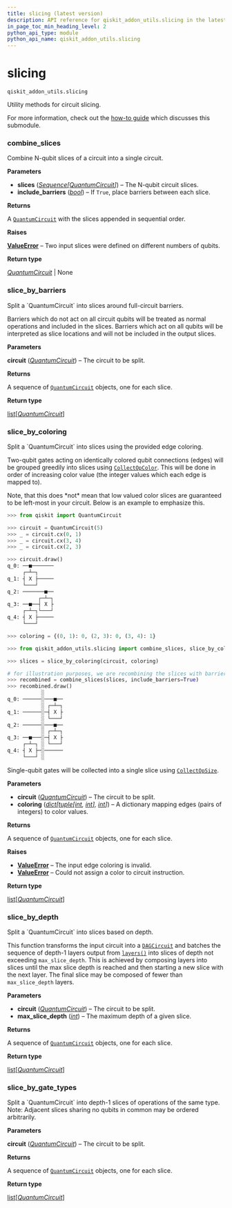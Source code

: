 ```yaml
---
title: slicing (latest version)
description: API reference for qiskit_addon_utils.slicing in the latest version of qiskit-addon-utils
in_page_toc_min_heading_level: 2
python_api_type: module
python_api_name: qiskit_addon_utils.slicing
---
```


<span id="module-qiskit_addon_utils.slicing" />

<span id="slicing-qiskit-addon-utils-slicing" />

# slicing

`qiskit_addon_utils.slicing`

Utility methods for circuit slicing.

For more information, check out the [how-to guide](https://qiskit.github.io/qiskit-addon-utils/how_tos/create_circuit_slices.html) which discusses this submodule.

### combine\_slices

<Function id="qiskit_addon_utils.slicing.combine_slices" github="https://github.com/Qiskit/qiskit-addon-utils/tree/main/qiskit_addon_utils/slicing/combine_slices.py#L22-L54" signature="combine_slices(slices, include_barriers=False)">
  Combine N-qubit slices of a circuit into a single circuit.

  **Parameters**

  *   **slices** ([*Sequence*](https://docs.python.org/3/library/collections.abc.html#collections.abc.Sequence "(in Python v3.13)")*\[*[*QuantumCircuit*](/api/qiskit/qiskit.circuit.QuantumCircuit "(in Qiskit v1.2)")*]*) – The N-qubit circuit slices.
  *   **include\_barriers** ([*bool*](https://docs.python.org/3/library/functions.html#bool "(in Python v3.13)")) – If `True`, place barriers between each slice.

  **Returns**

  A [`QuantumCircuit`](/api/qiskit/qiskit.circuit.QuantumCircuit "(in Qiskit v1.2)") with the slices appended in sequential order.

  **Raises**

  [**ValueError**](https://docs.python.org/3/library/exceptions.html#ValueError "(in Python v3.13)") – Two input slices were defined on different numbers of qubits.

  **Return type**

  [*QuantumCircuit*](/api/qiskit/qiskit.circuit.QuantumCircuit "(in Qiskit v1.2)") | None
</Function>

### slice\_by\_barriers

<Function id="qiskit_addon_utils.slicing.slice_by_barriers" github="https://github.com/Qiskit/qiskit-addon-utils/tree/main/qiskit_addon_utils/slicing/slice_by_barriers.py#L21-L52" signature="slice_by_barriers(circuit)">
  Split a `QuantumCircuit` into slices around full-circuit barriers.

  Barriers which do not act on all circuit qubits will be treated as normal operations and included in the slices. Barriers which act on all qubits will be interpreted as slice locations and will not be included in the output slices.

  **Parameters**

  **circuit** ([*QuantumCircuit*](/api/qiskit/qiskit.circuit.QuantumCircuit "(in Qiskit v1.2)")) – The circuit to be split.

  **Returns**

  A sequence of [`QuantumCircuit`](/api/qiskit/qiskit.circuit.QuantumCircuit "(in Qiskit v1.2)") objects, one for each slice.

  **Return type**

  [list](https://docs.python.org/3/library/stdtypes.html#list "(in Python v3.13)")\[[*QuantumCircuit*](/api/qiskit/qiskit.circuit.QuantumCircuit "(in Qiskit v1.2)")]
</Function>

### slice\_by\_coloring

<Function id="qiskit_addon_utils.slicing.slice_by_coloring" github="https://github.com/Qiskit/qiskit-addon-utils/tree/main/qiskit_addon_utils/slicing/slice_by_coloring.py#L28-L120" signature="slice_by_coloring(circuit, coloring)">
  Split a `QuantumCircuit` into slices using the provided edge coloring.

  Two-qubit gates acting on identically colored qubit connections (edges) will be grouped greedily into slices using [`CollectOpColor`](slicing-transpiler-passes-collect-op-color "qiskit_addon_utils.slicing.transpiler.passes.CollectOpColor"). This will be done in order of increasing color value (the integer values which each edge is mapped to).

  <Admonition title="Warning" type="caution">
    Note, that this does *not* mean that low valued color slices are guaranteed to be left-most in your circuit. Below is an example to emphasize this.
  </Admonition>

  ```python
  >>> from qiskit import QuantumCircuit

  >>> circuit = QuantumCircuit(5)
  >>> _ = circuit.cx(0, 1)
  >>> _ = circuit.cx(3, 4)
  >>> _ = circuit.cx(2, 3)

  >>> circuit.draw()
  q_0: ──■───────
       ┌─┴─┐
  q_1: ┤ X ├─────
       └───┘
  q_2: ───────■──
            ┌─┴─┐
  q_3: ──■──┤ X ├
       ┌─┴─┐└───┘
  q_4: ┤ X ├─────
       └───┘

  >>> coloring = {(0, 1): 0, (2, 3): 0, (3, 4): 1}

  >>> from qiskit_addon_utils.slicing import combine_slices, slice_by_coloring

  >>> slices = slice_by_coloring(circuit, coloring)

  # for illustration purposes, we are recombining the slices with barriers
  >>> recombined = combine_slices(slices, include_barriers=True)
  >>> recombined.draw()
             ░
  q_0: ──────░───■──
             ░ ┌─┴─┐
  q_1: ──────░─┤ X ├
             ░ └───┘
  q_2: ──────░───■──
             ░ ┌─┴─┐
  q_3: ──■───░─┤ X ├
       ┌─┴─┐ ░ └───┘
  q_4: ┤ X ├─░──────
       └───┘ ░
  ```

  Single-qubit gates will be collected into a single slice using [`CollectOpSize`](slicing-transpiler-passes-collect-op-size "qiskit_addon_utils.slicing.transpiler.passes.CollectOpSize").

  **Parameters**

  *   **circuit** ([*QuantumCircuit*](/api/qiskit/qiskit.circuit.QuantumCircuit "(in Qiskit v1.2)")) – The circuit to be split.
  *   **coloring** ([*dict*](https://docs.python.org/3/library/stdtypes.html#dict "(in Python v3.13)")*\[*[*tuple*](https://docs.python.org/3/library/stdtypes.html#tuple "(in Python v3.13)")*\[*[*int*](https://docs.python.org/3/library/functions.html#int "(in Python v3.13)")*,* [*int*](https://docs.python.org/3/library/functions.html#int "(in Python v3.13)")*],* [*int*](https://docs.python.org/3/library/functions.html#int "(in Python v3.13)")*]*) – A dictionary mapping edges (pairs of integers) to color values.

  **Returns**

  A sequence of [`QuantumCircuit`](/api/qiskit/qiskit.circuit.QuantumCircuit "(in Qiskit v1.2)") objects, one for each slice.

  **Raises**

  *   [**ValueError**](https://docs.python.org/3/library/exceptions.html#ValueError "(in Python v3.13)") – The input edge coloring is invalid.
  *   [**ValueError**](https://docs.python.org/3/library/exceptions.html#ValueError "(in Python v3.13)") – Could not assign a color to circuit instruction.

  **Return type**

  [list](https://docs.python.org/3/library/stdtypes.html#list "(in Python v3.13)")\[[*QuantumCircuit*](/api/qiskit/qiskit.circuit.QuantumCircuit "(in Qiskit v1.2)")]
</Function>

### slice\_by\_depth

<Function id="qiskit_addon_utils.slicing.slice_by_depth" github="https://github.com/Qiskit/qiskit-addon-utils/tree/main/qiskit_addon_utils/slicing/slice_by_depth.py#L21-L57" signature="slice_by_depth(circuit, max_slice_depth)">
  Split a `QuantumCircuit` into slices based on depth.

  This function transforms the input circuit into a [`DAGCircuit`](/api/qiskit/qiskit.dagcircuit.DAGCircuit "(in Qiskit v1.2)") and batches the sequence of depth-1 layers output from [`layers()`](/api/qiskit/qiskit.dagcircuit.DAGCircuit#layers "(in Qiskit v1.2)") into slices of depth not exceeding `max_slice_depth`. This is achieved by composing layers into slices until the max slice depth is reached and then starting a new slice with the next layer. The final slice may be composed of fewer than `max_slice_depth` layers.

  **Parameters**

  *   **circuit** ([*QuantumCircuit*](/api/qiskit/qiskit.circuit.QuantumCircuit "(in Qiskit v1.2)")) – The circuit to be split.
  *   **max\_slice\_depth** ([*int*](https://docs.python.org/3/library/functions.html#int "(in Python v3.13)")) – The maximum depth of a given slice.

  **Returns**

  A sequence of [`QuantumCircuit`](/api/qiskit/qiskit.circuit.QuantumCircuit "(in Qiskit v1.2)") objects, one for each slice.

  **Return type**

  [list](https://docs.python.org/3/library/stdtypes.html#list "(in Python v3.13)")\[[*QuantumCircuit*](/api/qiskit/qiskit.circuit.QuantumCircuit "(in Qiskit v1.2)")]
</Function>

### slice\_by\_gate\_types

<Function id="qiskit_addon_utils.slicing.slice_by_gate_types" github="https://github.com/Qiskit/qiskit-addon-utils/tree/main/qiskit_addon_utils/slicing/slice_by_gate_types.py#L24-L56" signature="slice_by_gate_types(circuit)">
  Split a `QuantumCircuit` into depth-1 slices of operations of the same type.

  <Admonition title="Warning" type="caution">
    Note: Adjacent slices sharing no qubits in common may be ordered arbitrarily.
  </Admonition>

  **Parameters**

  **circuit** ([*QuantumCircuit*](/api/qiskit/qiskit.circuit.QuantumCircuit "(in Qiskit v1.2)")) – The circuit to be split.

  **Returns**

  A sequence of [`QuantumCircuit`](/api/qiskit/qiskit.circuit.QuantumCircuit "(in Qiskit v1.2)") objects, one for each slice.

  **Return type**

  [list](https://docs.python.org/3/library/stdtypes.html#list "(in Python v3.13)")\[[*QuantumCircuit*](/api/qiskit/qiskit.circuit.QuantumCircuit "(in Qiskit v1.2)")]
</Function>

